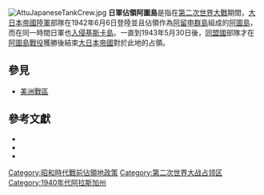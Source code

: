 {{Expand English|Japanese occupation of Attu}}
{{Infobox Military Conflict
|conflict=日軍佔領阿圖島
|partof=[[第二次世界大戰|第二次世界大戰]][[太平洋戰爭|太平洋戰爭]]
|image=[[File:A6M2-N_Rufes_Holtz_Bay_1942.jpg|300px]]
|caption=
|date=1942年6月6日-1943年5月30日
|place=[[太平洋|太平洋]][[阿留申群島|阿留申群島]][[阿图岛|阿图岛]]
|coordinates=
|result=日军占领
|combatant1={{flag|United States|1912}}
|combatant2={{flag|Empire of Japan}}
|commander1=N/A
|commander2={{flagicon|Empire of Japan|army}} [[Matsutoshi_Hosumi|Matsutoshi Hosumi]]<br />{{flagicon|Empire of Japan|army}} [[山崎保代|山崎保代]]<br />{{flagicon|Empire of Japan|naval}} [[細萱戊子郎|細萱戊子郎]]
|strength1=N/A
|strength2=1,140 - 2,900
|casualties1=1人被杀<br />46人被俘
|casualties2=不明
}}
{{Campaignbox Aleutians}}

[[File:AttuJapaneseTankCrew.jpg|thumb]]
'''日軍佔領阿圖島'''是指在[[第二次世界大戰|第二次世界大戰]]期間，[[大日本帝國陸軍|大日本帝國陸軍]]部隊在1942年6月6日登陸並且佔領作為[[阿留申群島|阿留申群島]]組成的[[阿圖島|阿圖島]]，而在同一時間日軍也[[日軍佔領基斯卡島|入侵]][[基斯卡島|基斯卡島]]。一直到1943年5月30日後，[[同盟國_(第二次世界大戰)|同盟國]]部隊才在[[阿圖島戰役|阿圖島戰役]]獲勝後結束[[大日本帝国|大日本帝國]]對於此地的占領。

== 參見 ==
* [[美洲戰區_(第二次世界大戰)|美洲戰區]]

== 參考文獻 ==
* {{cite book| author = Fern Chandonnet| title = Alaska at War, 1941-1945| date = 2007-09-15| publisher = University of Alaska Press| isbn = 978-1-60223-013-2 | pages = 23–26}}
* {{cite book| author = Diane Olthuis| title = It Happened in Alaska| url = https://archive.org/details/ithappenedinalas0000olth| date = 2006-07-01| publisher = Globe Pequot Press| isbn = 978-0-7627-3908-0 |page = [https://archive.org/details/ithappenedinalas0000olth/page/119 119]}}
* {{cite web|last=Paulin|first=Jim|title=Memorial placed in Attu honoring villagers|url=http://www.thedutchharborfisherman.com/article/1235memorial_placed_in_attu_honoring_villagers|publisher=The Bristol Bay Times|accessdate=3 March 2014|archive-date=2017-10-29|archive-url=https://web.archive.org/web/20171029080748/http://www.thedutchharborfisherman.com/article/1235memorial_placed_in_attu_honoring_villagers|dead-url=no}}
{{日本佔領區}}
[[Category:昭和時代戰前佔領地政策|Category:昭和時代戰前佔領地政策]]
[[Category:第二次世界大战占领区|Category:第二次世界大战占领区]]
[[Category:1940年代阿拉斯加州|Category:1940年代阿拉斯加州]]